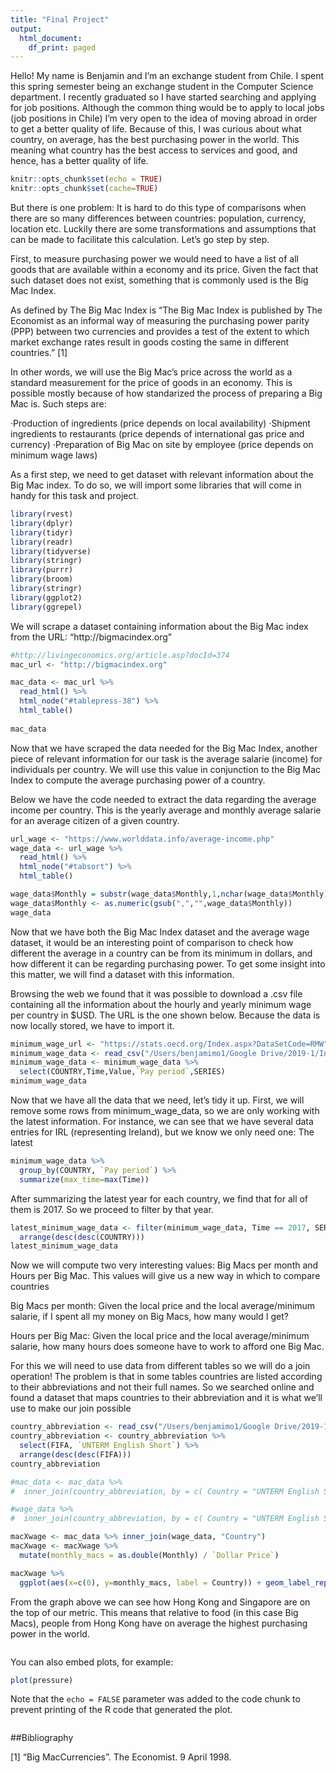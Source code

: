 ```yaml
---
title: "Final Project"
output:
  html_document:
    df_print: paged
---
```


Hello! My name is Benjamin and I'm an exchange student from Chile. I spent this spring semester being an exchange student in the Computer Science department. I recently graduated so I have started searching and applying for job positions. Although the common thing would be to apply to local jobs (job positions in Chile) I'm very open to the idea of moving abroad in order to get a better quality of life. Because of this, I was curious about what country, on average, has the best purchasing power in the world. This meaning what country has the best access to services and good, and hence, has a better quality of life.

```r
knitr::opts_chunk$set(echo = TRUE)
knitr::opts_chunk$set(cache=TRUE)
```

But there is one problem: It is hard to do this type of comparisons when there are so many differences between countries: population, currency, location etc. Luckily there are some transformations and assumptions that can be made to facilitate this calculation. Let's go step by step.

First, to measure purchasing power we would need to have a list of all goods that are available within a economy and its price. Given the fact that such dataset does not exist, something that is commonly used is the Big Mac Index.

As defined by The Big Mac Index is "The Big Mac Index is published by The Economist as an informal way of measuring the purchasing power parity (PPP) between two currencies and provides a test of the extent to which market exchange rates result in goods costing the same in different countries." [1]

In other words, we will use the Big Mac's price across the world as a standard measurement for the price of goods in an economy. This is possible mostly because of how standarized the process of preparing a Big Mac is. Such steps are:

·Production of ingredients (price depends on local availability)
·Shipment ingredients to restaurants (price depends of international gas price and currency)
·Preparation of Big Mac on site by employee (price depends on minimum wage laws)

As a first step, we need to get dataset with relevant information about the Big Mac index. To do so, we will import some libraries that will come in handy for this task and project.

```r
library(rvest)
library(dplyr)
library(tidyr)
library(readr)
library(tidyverse)
library(stringr)
library(purrr)
library(broom)
library(stringr)
library(ggplot2)
library(ggrepel)
```

We will scrape a dataset containing information about the Big Mac index from the URL: "http://bigmacindex.org"

```r
#http://livingeconomics.org/article.asp?docId=374
mac_url <- "http://bigmacindex.org"

mac_data <- mac_url %>%
  read_html() %>%
  html_node("#tablepress-38") %>%
  html_table()
  
mac_data
```

Now that we have scraped the data needed for the Big Mac Index, another piece of relevant information for our task is the average salarie (income) for individuals per country. We will use this value in conjunction to the Big Mac Index to compute the average purchasing power of a country.

Below we have the code needed to extract the data regarding the average income per country. This is the  yearly average and monthly average salarie for an average citizen of a given country.

```r
url_wage <- "https://www.worlddata.info/average-income.php"
wage_data <- url_wage %>%
  read_html() %>%
  html_node("#tabsort") %>%
  html_table()

wage_data$Monthly = substr(wage_data$Monthly,1,nchar(wage_data$Monthly)-1)
wage_data$Monthly <- as.numeric(gsub(",","",wage_data$Monthly))
wage_data
```


Now that we have both the Big Mac Index dataset and the average wage dataset, it would be an interesting point of comparison to check how different the average in a country can be from its minimum in dollars, and how different it can be regarding purchasing power. To get some insight into this matter, we will find a dataset with this information.

Browsing the web we found that it was possible to download a .csv file containing all the information about the hourly and yearly minimum wage per country in $USD. The URL is the one shown below. Because the data is now locally stored, we have to import it.

```r
minimum_wage_url <- "https://stats.oecd.org/Index.aspx?DataSetCode=RMW"
minimum_wage_data <- read_csv("/Users/benjamimo1/Google Drive/2019-1/Intro to Data Science/project_final/hourly_minimum_wage.csv")
minimum_wage_data <- minimum_wage_data %>%
  select(COUNTRY,Time,Value,`Pay period`,SERIES)
minimum_wage_data
```

Now that we have all the data that we need, let's tidy it up. First, we will remove some rows from minimum_wage_data, so we are only working with the latest information. For instance, we can see that we have several data entries for IRL (representing Ireland), but we know we only need one: The latest

```r
minimum_wage_data %>%
  group_by(COUNTRY, `Pay period`) %>%
  summarize(max_time=max(Time))
```

After summarizing the latest year for each country, we find that for all of them is 2017. So we proceed to filter by that year.
```r
latest_minimum_wage_data <- filter(minimum_wage_data, Time == 2017, SERIES == 'EXR')  %>%
  arrange(desc(desc(COUNTRY)))
latest_minimum_wage_data
```

Now we will compute two very interesting values: Big Macs per month and Hours per Big Mac.
This values will give us a new way in which to compare countries

Big Macs per month: Given the local price and the local average/minimum salarie, if I spent all my money on Big Macs, how many would I get?

Hours per Big Mac: Given the local price and the local average/minimum salarie, how many hours does someone have to work to afford one Big Mac.

For this we will need to use data from different tables so we will do a join operation!
The problem is that in some tables countries are listed according to their abbreviations and not their full names. So we searched online and found a dataset that maps countries to their abbreviation and it is what we'll use to make our join possible

```r

country_abbreviation <- read_csv("/Users/benjamimo1/Google Drive/2019-1/Intro to Data Science/project_final/country_codes.csv")
country_abbreviation <- country_abbreviation %>%
  select(FIFA, `UNTERM English Short`) %>% 
  arrange(desc(desc(FIFA)))
country_abbreviation
```

```r
#mac_data <- mac_data %>%
#  inner_join(country_abbreviation, by = c( Country = "UNTERM English Short"))

#wage_data %>%
#  inner_join(country_abbreviation, by = c( Country = "UNTERM English Short"))

macXwage <- mac_data %>% inner_join(wage_data, "Country")
macXwage <- macXwage %>%
  mutate(monthly_macs = as.double(Monthly) / `Dollar Price`) 

macXwage %>%
  ggplot(aes(x=c(0), y=monthly_macs, label = Country)) + geom_label_repel(size = 3.5)

```

From the graph above we can see how Hong Kong and Singapore are on the top of our metric. This means that relative to food (in this case Big Macs), people from Hong Kong have on average the highest purchasing power in the world.

```r

```



You can also embed plots, for example:

```r
plot(pressure)
```

Note that the `echo = FALSE` parameter was added to the code chunk to prevent printing of the R code that generated the plot.

```r

```

##Bibliography

[1]  "Big MacCurrencies". The Economist. 9 April 1998.

